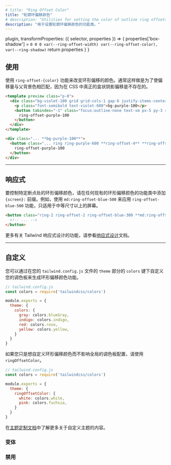 ```yaml
---
# title: "Ring Offset Color"
title: "轮廓环偏移颜色"
# description: "Utilities for setting the color of outline ring offsets."
description: "用于设置轮廓环偏移颜色的功能类。"
---
```



  plugin,
  transformProperties: ({ selector, properties }) => {
    properties['box-shadow'] = `0 0 0 var(--ring-offset-width) var(--ring-offset-color), var(--ring-shadow)`
    return properties
  }
}


<!-- ## Usage -->
## 使用

<!-- Use the `ring-offset-{color}` utilities to change the color of a ring offset. Usually this is done to try and match the offset to the parent background color, since true box-shadow offsets aren't actually possible in CSS. -->
使用 `ring-offset-{color}` 功能来改变环形偏移的颜色。通常这样做是为了使偏移量与父背景色相匹配，因为在 CSS 中真正的盒状阴影偏移是不存在的。

```html violet
<template preview class="p-0">
  <div class="bg-violet-100 grid grid-cols-1 gap-6 justify-items-center p-8 ">
    <p class="font-semibold text-violet-600">bg-purple-100</p>
    <button tabindex="-1" class="focus:outline-none text-sm px-5 py-3 rounded-md font-semibold text-white bg-violet-500 ring ring-violet-600 ring-offset-4 ring-offset-violet-100">
      ring-offset-purple-100
    </button>
  </div>
</template>

<div class="... **bg-purple-100**">
  <button class="... ring ring-purple-600 **ring-offset-4** **ring-offset-purple-100**">
    ring-offset-purple-100
  </button>
</div>
```

---


<!-- ## Responsive -->
## 响应式

<!-- To control the ring offset color at a specific breakpoint, add a `{screen}:` prefix to any existing ring offset color utility. For example, use `md:ring-offset-blue-500` to apply the `ring-offset-blue-500` utility at only medium screen sizes and above. -->
要控制特定断点处的环形偏移颜色，请在任何现有的环形偏移颜色的功能类中添加 `{screen}:` 前缀。例如，使用 `md:ring-offset-blue-500` 来应用 `ring-offset-blue-500` 功能，只适用于中等尺寸以上的屏幕。

```html
<button class="ring-2 ring-offset-2 ring-offset-blue-300 **md:ring-offset-blue-500**">
  <!-- ... -->
</button>
```

<!-- For more information about Tailwind's responsive design features, check out the [Responsive Design](/docs/responsive-design) documentation. -->
更多有关 Tailwind 响应式设计的功能，请参看[响应式设计](/docs/responsive-design)文档。

---

<!-- ## Customizing -->
## 自定义

<!-- You can customize which ring offset color utilities are generated by customizing your color palette under the `colors` key in the `theme` section of your `tailwind.config.js` file: -->
您可以通过在您的 `tailwind.config.js` 文件的 `theme` 部分的 `colors` 键下自定义您的调色板来生成环形偏移颜色功能。

```js
// tailwind.config.js
const colors = require('tailwindcss/colors')

module.exports = {
  theme: {
    colors: {
      gray: colors.blueGray,
      indigo: colors.indigo,
      red: colors.rose,
      yellow: colors.yellow,
    }
  }
}
```

<!-- If you'd like to customize only the ring offset color utilities without affecting your global color palette, use the `ringOffsetColor` key instead: -->
如果您只是想自定义环形偏移颜色而不影响全局的调色板配置，请使用 `ringOffsetColor`。

```js
// tailwind.config.js
const colors = require('tailwindcss/colors')

module.exports = {
  theme: {
    ringOffsetColor: {
      white: colors.white,
      pink: colors.fuchsia,
    }
  }
}
```

<!-- Learn more about customizing the default theme in the [theme customization documentation](/docs/theme#customizing-the-default-theme). -->
在[主题定制文档](/docs/theme#-5)中了解更多关于自定义主题的内容。

<!-- ### Variants -->
### 变体

<Variants plugin="ringOffsetColor" />

<!-- ### Disabling -->
### 禁用

<Disabling plugin="ringOffsetColor" />
